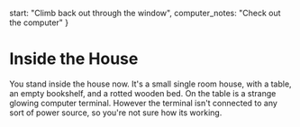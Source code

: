   start: "Climb back out through the window",
  computer_notes: "Check out the computer"
}


# Inside the House

You stand inside the house now. It's a small single room house, with a table, an
empty bookshelf, and a rotted wooden bed. On the table is a strange glowing
computer terminal. However the terminal isn't connected to any sort of power
source, so you're not sure how its working.


